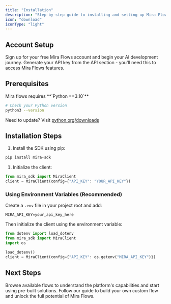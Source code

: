 ```yaml
---
title: "Installation"
description: "Step-by-step guide to installing and setting up Mira Flows SDK for your project"
icon: "download"
iconType: "light"
---
```


## Account Setup 

<CardGroup cols="2">
  <Card title="1. Create Account" icon="user-plus" href="https://console.mira.network">
    Sign up for your free Mira Flows account and begin your AI development journey.
  </Card>

  <Card title="2. Get API Key" icon="key" href="https://console.mira.network">
    Generate your API key from the API section - you'll need this to access Mira Flows features.
  </Card>
</CardGroup>

## Prerequisites 

<Warning>
  Mira flows requires **`Python ==3.10`**
</Warning>

```bash
# Check your Python version
python3 --version
```

Need to update? Visit [python.org/downloads](https://python.org/downloads)

## Installation Steps 

1. Install the SDK using pip:

```bash
pip install mira-sdk
```

1. Initialize the client:

```python
from mira_sdk import MiraClient
client = MiraClient(config={"API_KEY": "YOUR_API_KEY"})
```

### Using Environment Variables (Recommended) 

Create a `.env` file in your project root and add:

```plaintext
MIRA_API_KEY=your_api_key_here
```

Then initialize the client using the environment variable:

```python
from dotenv import load_dotenv
from mira_sdk import MiraClient
import os

load_dotenv()
client = MiraClient(config={"API_KEY": os.getenv("MIRA_API_KEY")})
```

## Next Steps 

<CardGroup cols="2">
  <Card title="Explore Marketplace" icon="store" href="https://console.mira.network/">
    Browse available flows to understand the platform's capabilities and start using pre-built solutions.
  </Card>

  <Card title="Create Your First Flow" icon="wand-magic-sparkles" href="./building-your-own-flow.md">
    Follow our guide to build your own custom flow and unlock the full potential of Mira Flows.
  </Card>
</CardGroup>